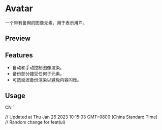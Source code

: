 

<Meta of={AvatarStories} />

<RadixPrimitiveDocsButton name='avatar' />

# Avatar

一个带有备用的图像元素，用于表示用户。

## Preview

<Canvas of={AvatarStories.Default} />

<Controls />

## Features

- 自动和手动控制图像渲染。
- 备份部分接受任何子元素。
- 可选延迟备份渲染以避免内容闪烁。

## Usage


<Source code={importCode} language='ts' dark />

  <AvatarImage src="https://github.com/shadcn.png" />
  <AvatarFallback>CN</AvatarFallback>
</Avatar>`

<Source code={usageCode} language='tsx' dark />

<Canvas of={AvatarStories.Default} />
<Canvas of={AvatarStories.Fallback} />

// Updated at Thu Jan 26 2023 10:15:03 GMT+0800 (China Standard Time)
// Random change for feat(ui)
